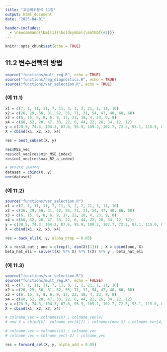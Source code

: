 ```yaml
---
title: "고급회귀분석 11장"
output: html_document
date: "2025-04-01"

header-includes:
  - \newcommand{\bm}[1]{\boldsymbol{\mathbf{#1}}}
---
```


```r
knitr::opts_chunk$set(echo = TRUE)
```

## 11.2 변수선택의 방법

```r
source("functions/mult_reg.R", echo = TRUE)
source("functions/reg_diagnostics.R", echo = TRUE)
source("functions/var_selection.R", echo = TRUE)
```

### (예 11.1)

```r
x1 = c(7, 1, 11, 11, 7, 11, 3, 1, 2, 21, 1, 11, 10)
x2 = c(26, 29, 56, 31, 52, 55, 71, 31, 54, 47, 40, 66, 68)
x3 = c(6, 15, 8, 8, 6, 9, 17, 22, 18, 4, 23, 9, 8)
x4 = c(60, 52, 20, 47, 33, 22, 6, 44, 22, 26, 34, 12, 12)
y = c(78.5, 74.3, 104.3, 87.6, 95.9, 109.2, 102.7, 72.5, 93.1, 115.9, 83.8, 113.3, 109.4)
X = cbind(x1, x2, x3, x4)

res = best_subset(X, y)

res$MSE_vec
res$col_vec[res$min_MSE_index]
res$col_vec[res$max_R2_a_index]
```

```r
# 변수간의 상관분석
dataset = cbind(X, y)
cor(dataset)
```

### (예 11.2)

```r
source("functions/var_selection.R")
x1 = c(7, 1, 11, 11, 7, 11, 3, 1, 2, 21, 1, 11, 10)
x2 = c(26, 29, 56, 31, 52, 55, 71, 31, 54, 47, 40, 66, 68)
x3 = c(6, 15, 8, 8, 6, 9, 17, 22, 18, 4, 23, 9, 8)
x4 = c(60, 52, 20, 47, 33, 22, 6, 44, 22, 26, 34, 12, 12)
y = c(78.5, 74.3, 104.3, 87.6, 95.9, 109.2, 102.7, 72.5, 93.1, 115.9, 83.8, 113.3, 109.4)
X = cbind(x1, x2, x3, x4)

res = back_eli(X, y, alpha_drop = 0.05)

X = res$X_out ; one = c(rep(1, dim(X)[1])) ; X = cbind(one, X)
beta_hat_eli = solve(t(X) %*% X) %*% t(X) %*% y ; beta_hat_eli
```

### (예 11.3)

```r
source("functions/var_selection.R")
source("functions/mult_reg.R", echo = FALSE)
x1 = c(7, 1, 11, 11, 7, 11, 3, 1, 2, 21, 1, 11, 10)
x2 = c(26, 29, 56, 31, 52, 55, 71, 31, 54, 47, 40, 66, 68)
x3 = c(6, 15, 8, 8, 6, 9, 17, 22, 18, 4, 23, 9, 8)
x4 = c(60, 52, 20, 47, 33, 22, 6, 44, 22, 26, 34, 12, 12)
y = c(78.5, 74.3, 104.3, 87.6, 95.9, 109.2, 102.7, 72.5, 93.1, 115.9, 83.8, 113.3, 109.4)
X = cbind(x1, x2, x3, x4)

# colname_vec = colnames(X) ; colname_vec[4]
# new_X = cbind(X[, colname_vec[4]]) ; colnames(new_X) = colname_vec[4]; new_X

# colname_vec = colnames(X) ; colname_vec
# colname_vec = colname_vec[-2] ; colname_vec

res = forward_sel(X, y, alpha_add = 0.05)
```
